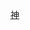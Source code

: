 {{高速公路
|模板名稱= 首都高速神奈川2號三澤線
|模板闊度=
|名稱=[[File:Shuto Urban Expwy Sign K2.svg|24px]][[首都高速道路]][[首都高速神奈川2號三澤線|神奈川2號三澤線]]
|公路類別=
|代表色=#007d18
|背景顏色=
|字體大小=
|交流道列表=[[金港系統交流道]]（連接[[首都高速神奈川1號橫羽線|K1號橫羽線]]） - (251)[[橫濱站西口出入口]] - [[三澤TB]] - (253)[[三澤出入口]] - [[保土谷IC|三澤系統交流道]]（連接[[第三京濱道路|第三京濱]]、[[橫濱新道]]）
}}
<noinclude>
[[Category:首都高速道路模板|神]]
</noinclude>